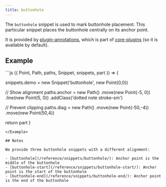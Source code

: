 ```yaml
---
title: buttonhole
---
```


The `buttonhole` snippet is used to mark buttonhole placement.
This particular snippet places the buttonhole centrally on its
anchor point.

It is provided by [plugin-annotations](/reference/plugins/annotations/), which is
part of [core-plugins](/reference/plugins/core) (so it is available by default).

## Example

<Example caption="An example of the buttonhole snippet">
```js
({ Point, Path, paths, Snippet, snippets, part }) => {

  snippets.demo = new Snippet('buttonhole', new Point(0,0))

  // Show alignment
  paths.anchor = new Path()
    .move(new Point(-5, 0))
    .line(new Point(5, 0))
    .addClass('dotted note stroke-sm')

  // Prevent clipping
  paths.diag = new Path()
    .move(new Point(-50,-4))
    .move(new Point(50,4))

  return part
}
```
</Example>

## Notes

We provide three buttonhole snippets with a different alignment:

- [buttonhole](/reference/snippets/buttonhole/): Anchor point is the middle of the buttonhole
- [buttonhole-start](/reference/snippets/buttonhole-start/): Anchor point is the start of the buttonhole
- [buttonhole-end](/reference/snippets/buttonhole-end/): Anchor point is the end of the buttonhole
